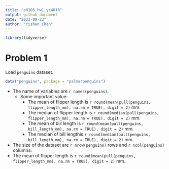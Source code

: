 ```yaml
---
title: "p8105_hw1_yc4016"
output: github_document
date: "2022-09-23"
author: "Yishan Chen"
---
```


```r
library(tidyverse)
```

# Problem 1

Load `penguins` dataset.

```r
data("penguins", package = "palmerpenguins")
```

* The name of variables are `r names(penguins)`. 
  * Some important value: 
    * The mean of flipper length is `r round(mean(pull(penguins, flipper_length_mm), na.rm = TRUE), digit = 2)` mm.
    * The median of flipper length is `r round(median(pull(penguins, flipper_length_mm), na.rm = TRUE), digit = 2)` mm.
    * The mean of bill length is `r round(mean(pull(penguins, bill_length_mm), na.rm = TRUE), digit = 2)` mm.
    * The median of bill lengthis `r round(median(pull(penguins, bill_length_mm), na.rm = TRUE), digit = 2)` mm.
* The size of the dataset are `r nrow(penguins)` rows and `r ncol(penguins)` columns.
* The mean of flipper length is `r round(mean(pull(penguins, flipper_length_mm), na.rm = TRUE), digit = 2)` mm.
